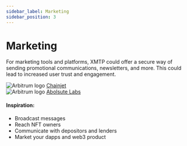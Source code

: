 ```yaml
---
sidebar_label: Marketing
sidebar_position: 3
---
```



# Marketing

For marketing tools and platforms, XMTP could offer a secure way of sending promotional communications, newsletters, and more. This could lead to increased user trust and engagement.

<div class="chain-list">
  <div class="chain-item">
    <img src={chainjet} style={{ width: "100px" }} alt="Arbitrum logo" />
    <a href="https://chainjet.io/">Chainjet</a>
  </div>
  <div class="chain-item">
    <img src={absolute} style={{ width: "100px" }} alt="Arbitrum logo" />
    <a href="https://absolutelabs.io/">Abolsute Labs</a>
  </div>
</div>

#### Inspiration:

- Broadcast messages
- Reach NFT owners
- Communicate with depositors and lenders
- Market your dapps and web3 product
